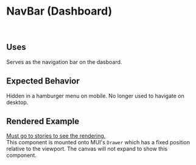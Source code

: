 
# NavBar (Dashboard)

<br />

## Uses

Serves as the navigation bar on the dasboard. <br />

## Expected Behavior

Hidden in a hamburger menu on mobile.
No longer used to havigate on desktop.

## Rendered Example

[Must go to stories to see the rendering.](layouts-dashboard-layout-nav-bar-full-nav--alpha) <br />
This component is mounted onto MUI's `Drawer` which has a fixed position relative to the viewport. 
The canvas will not expand to show this component.
